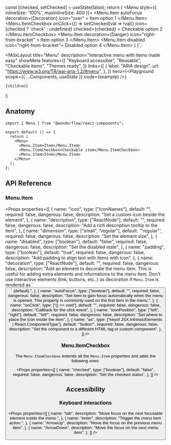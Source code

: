 
  const [checked, setChecked] = useState(false);
  return (
    <Menu style={{ inlineSize: '100%', maxInlineSize: 400 }}>
      <Menu.Item
        autoFocus
        decoration={<Chip dimension="small">Decoration</Chip>}
        icon="user"
      >
      Item option 1
      </Menu.Item>
      <Menu.ItemCheckbox
        onClick={() => setChecked(val => !val)}
        icon={checked ? 'check' : undefined}
        checked={checked}
      >
        Checkable option 2
      </Menu.ItemCheckbox>
      <Separator />
      <Menu.Item
        decoration={<Text size={14} sentiment="danger">Danger</Text>}
        icon="right-from-bracket"
      >
        Item option 3
      </Menu.Item>
      <Menu.Item disabled icon="right-from-bracket">
        Disabled option 4
      </Menu.Item>
    </Menu>
  )
}`;

  <MdxLayout
    title="Menu"
    description="Interactive menu with items made easy"
    showMeta
    features={[
      "Keyboard accessible",
      "Reusable",
      "Checkable items",
      "Themes ready",
    ]}
    links={[
      {
        label: "ARIA design",
        url: "https://www.w3.org/TR/wai-aria-1.2/#menu",
      },
    ]}
    hero={<Playground scope={{ ...Components, useState }} code={example} />}
  >
    {children}
  </MdxLayout>
);

## Anatomy

```tsx highlight=1,5-9
import { Menu } from "@wonderflow/react-components";

export default () => {
  return (
    <Menu>
      <Menu.Item>Item</Menu.Item>
      <Menu.ItemCheckbox>Checkable item</Menu.ItemCheckbox>
      <Menu.Item>Item</Menu.Item>
    </Menu>
  );
};
```

## API Reference

### Menu.Item

<Props
  properties={[
    {
      name: "icon",
      type: ["IconNames"],
      default: "",
      required: false,
      dangerous: false,
      description: "Set a custom icon beside the element",
    },
    {
      name: "description",
      type: ["ReactNode"],
      default: "",
      required: false,
      dangerous: false,
      description: "Add a rich description tooltip to the item",
    },
    {
      name: "dimension",
      type: ["small", "regular"],
      default: '"regular"',
      required: false,
      dangerous: false,
      description: "Set the element size",
    },
    {
      name: "disabled",
      type: ["boolean"],
      default: "false",
      required: false,
      dangerous: false,
      description: "Set the disabled state",
    },
    {
      name: "padding",
      type: ["boolean"],
      default: "true",
      required: false,
      dangerous: false,
      description: "Add padding to align text with items with icon",
    },
    {
      name: "decoration",
      type: ["ReactNode"],
      default: "",
      required: false,
      dangerous: false,
      description:
        "Add an element to decorate the menu item. This is useful for adding extra elements and informations to the menu item. Don't use interactive elements (link, buttons, etc..) as decoration if `Menu.Item` is rendered as ´<button>´ (default).",
    },
    {
      name: "autoFocus",
      type: ["boolean"],
      default: "",
      required: false,
      dangerous: false,
      description:
        "Set item to gain focus automatically when the menu is opened. This property is commonly used on the first item in the menu.",
    },
    {
      name: "onClick",
      type: ["() => void"],
      default: "",
      required: false,
      dangerous: false,
      description: "Callback for the click event",
    },
    {
      name: "iconPosition",
      type: ["left", "right"],
      default: '"left"',
      required: false,
      dangerous: false,
      description: "Set where to place the icon inside the item",
    },
    {
      name: "as",
      type: ["keyof JSX.IntrinsicElements | React.ComponentType<any>"],
      default: '"button"',
      required: false,
      dangerous: false,
      description:
        "Set the component to a different HTML tag or custom component",
    },
  ]}
/>

### Menu.ItemCheckbox

The `Menu.ItemCheckbox` extends all the `Menu.Item` properties and adds the following ones:

<Props
  properties={[
    {
      name: "checked",
      type: ["boolean"],
      default: "false",
      required: false,
      dangerous: false,
      description: "Set the checked status",
    },
  ]}
/>

## Accessibility

### Keyboard interactions

<Props
  properties={[
    {
      name: "tab",
      description: "Move focus on the next focusable element inside the menu.",
    },
    {
      name: "enter",
      description: "Trigger the menu item action.",
    },
    {
      name: "ArrowUp",
      description: "Move the focus on the previous menu item",
    },
    {
      name: "ArrowDown",
      description: "Move the focus on the next menu item",
    },
  ]}
/>
